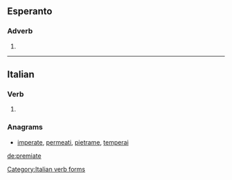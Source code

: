 ==Esperanto==

===Adverb===
{{head|eo}}

# {{eo-form of|premi|ate}}

----

==Italian==

===Verb===
{{head|it}}

# {{conjugation of|premere||2|p|pres|sub|lang=it}}

===Anagrams===
* [[imperate#Italian|imperate]], [[permeati#Italian|permeati]], [[pietrame#Italian|pietrame]], [[temperai#Italian|temperai]]

[[Category:Italian verb forms]]

[[de:premiate]]